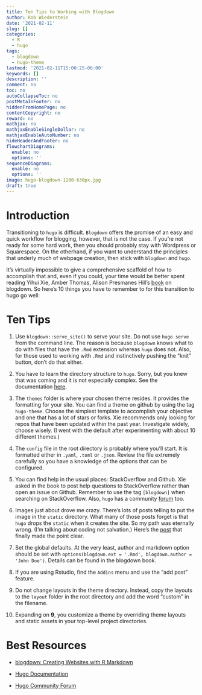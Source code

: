 ```yaml
---
title: Ten Tips to Working with Blogdown
author: Rob Wiederstein
date: '2021-02-11'
slug: []
categories:
  - R
  - hugo
tags:
  - blogdown
  - hugo-theme
lastmod: '2021-02-11T15:00:25-06:00'
keywords: []
description: ''
comment: no
toc: no
autoCollapseToc: no
postMetaInFooter: no
hiddenFromHomePage: no
contentCopyright: no
reward: no
mathjax: no
mathjaxEnableSingleDollar: no
mathjaxEnableAutoNumber: no
hideHeaderAndFooter: no
flowchartDiagrams:
  enable: no
  options: ''
sequenceDiagrams:
  enable: no
  options: ''
image: hugo-blogdown-1200-630px.jpg
draft: true
---
```


# Introduction

Transitioning to `hugo` is difficult.  `Blogdown` offers the promise of an easy and quick workflow for blogging, however, that is not the case.  If you're not ready for some hard work, then you should probably stay with Wordpress or Squarespace.  On the otherhand, if you want to understand the principles that underly much of webpage creation, then stick with `blogdown` and `hugo`.

It's virtually impossible to give a comprehensive scaffold of how to accomplish that and, even if you could, your time would be better spent reading Yihui Xie, Amber Thomas, Alison Presmanes Hill's [book](https://bookdown.org/yihui/blogdown/) on blogdown.  So here's 10 things you have to remember to for this transition to hugo go well:

# Ten Tips

1.  Use `blogdown::serve_site()` to serve your site.  Do not use `hugo serve` from the command line.  The reason is because `blogdown` knows what to do with files that have the `.Rmd` extension whereas `hugo` does not. Also, for those used to working with `.Rmd` and instinctively pushing the "knit" button, don't do that either.

2.  You have to learn the directory structure to `hugo`.  Sorry, but you knew that was coming and it is not especially complex.  See the documentation [here](https://gohugo.io/getting-started/directory-structure/).

3.  The `themes` folder is where your chosen theme resides.  It provides the formatting for your site.  You can find a theme on github by using the tag `hugo-theme`.  Choose the simplest template to accomplish your objective and one that has a lot of stars or forks. Xie recommends only looking for repos that have been updated within the past year.  Investigate widely, choose wisely. (I went with the default after experimenting with about 10 different themes.)

4.  The `config` file in the root directory is probably where you'll start.  It is formatted either in `.yaml`, `.toml` or `.json`.  Review the file extremely carefully so you have a knowledge of the options that can be configured.

5.  You can find help in the usual places:  StackOverflow and Github.  Xie asked in the book to post help questions to StackOverflow rather than open an issue on Github. Remember to use the tag `[blogdown]` when searching on StackOverflow.  Also, `hugo` has a community [forum](https://discourse.gohugo.io) too.

6.  Images just about drove me crazy.  There's lots of posts telling to put the image in the `static` directory.  What many of those posts forget is that `hugo` drops the `static` when it creates the site.  So my path was eternally wrong. (I'm talking about coding not salvation.)  Here's the [post](https://discourse.gohugo.io/t/image-path/1721) that finally made the point clear.

7.  Set the global defaults. At the very least, author and markdown option should be set with `options(blogdown.ext = '.Rmd', blogdown.author = 'John Doe')`. Details can be found in the blogdown book.

8.  If you are using Rstudio, find the `Addins` menu and use the "add post" feature.

9.  Do not change layouts in the theme directory.  Instead, copy the layouts to the `layout` folder in the root directory and add the word "custom" in the filename.

10. Expanding on **9**, you customize a theme by overriding theme layouts and static assets in your top-level project directories. 

# Best Resources


-   [blogdown: Creating Websites with R Markdown](https://bookdown.org/yihui/blogdown/)

-   [Hugo Documentation](https://gohugo.io/documentation/)

-   [Hugo Community Forum](https://discourse.gohugo.io)
